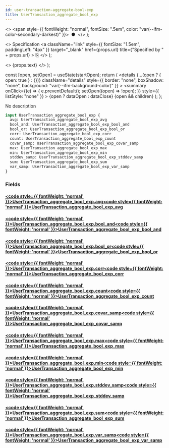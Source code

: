 ```yaml
---
id: user-transaction-aggregate-bool-exp
title: UserTransaction_aggregate_bool_exp
---
```


<head>
  <meta content="noindex" name="robots" />
  <meta charset="utf-8" />
</head>

  <>
    <span style={{ fontWeight: "normal", fontSize: ".5em", color: "var(--ifm-color-secondary-darkest)" }}>
      &nbsp;●&nbsp;
    </span>
  </>
);

  <>
    Specification
    <a
      className="link"
      style={{ fontSize: "1.5em", paddingLeft: "4px" }}
      target="_blank"
      href={props.url}
      title={"Specified by " + props.url}
    >
      ⎘
    </a>
  </>
);

  <>
    <span className={props.class}>{props.text}</span>
  </>
);


  const [open, setOpen] = useState(startOpen);
  return (
    <details
      {...(open ? { open: true } : {})}
      className="details"
      style={{ border: "none", boxShadow: "none", background: "var(--ifm-background-color)" }}
    >
      <summary
        onClick={(e) => {
          e.preventDefault();
          setOpen((open) => !open);
        }}
        style={{ listStyle: "none" }}
      >
        {open ? dataOpen : dataClose}
      </summary>
      {open && children}
    </details>
  );
};

No description

```graphql
input UserTransaction_aggregate_bool_exp {
  avg: UserTransaction_aggregate_bool_exp_avg
  bool_and: UserTransaction_aggregate_bool_exp_bool_and
  bool_or: UserTransaction_aggregate_bool_exp_bool_or
  corr: UserTransaction_aggregate_bool_exp_corr
  count: UserTransaction_aggregate_bool_exp_count
  covar_samp: UserTransaction_aggregate_bool_exp_covar_samp
  max: UserTransaction_aggregate_bool_exp_max
  min: UserTransaction_aggregate_bool_exp_min
  stddev_samp: UserTransaction_aggregate_bool_exp_stddev_samp
  sum: UserTransaction_aggregate_bool_exp_sum
  var_samp: UserTransaction_aggregate_bool_exp_var_samp
}
```

### Fields

#### [<code style={{ fontWeight: 'normal' }}>UserTransaction_aggregate_bool_exp.<b>avg</b></code>](#)<Bullet />[<code style={{ fontWeight: 'normal' }}><b>UserTransaction_aggregate_bool_exp_avg</b></code>](/docs/api/flow/graphql/envio/inputs/user-transaction-aggregate-bool-exp-avg.mdx) <Badge class="badge badge--secondary " text="input"/>

#### [<code style={{ fontWeight: 'normal' }}>UserTransaction_aggregate_bool_exp.<b>bool_and</b></code>](#)<Bullet />[<code style={{ fontWeight: 'normal' }}><b>UserTransaction_aggregate_bool_exp_bool_and</b></code>](/docs/api/flow/graphql/envio/inputs/user-transaction-aggregate-bool-exp-bool-and.mdx) <Badge class="badge badge--secondary " text="input"/>

#### [<code style={{ fontWeight: 'normal' }}>UserTransaction_aggregate_bool_exp.<b>bool_or</b></code>](#)<Bullet />[<code style={{ fontWeight: 'normal' }}><b>UserTransaction_aggregate_bool_exp_bool_or</b></code>](/docs/api/flow/graphql/envio/inputs/user-transaction-aggregate-bool-exp-bool-or.mdx) <Badge class="badge badge--secondary " text="input"/>

#### [<code style={{ fontWeight: 'normal' }}>UserTransaction_aggregate_bool_exp.<b>corr</b></code>](#)<Bullet />[<code style={{ fontWeight: 'normal' }}><b>UserTransaction_aggregate_bool_exp_corr</b></code>](/docs/api/flow/graphql/envio/inputs/user-transaction-aggregate-bool-exp-corr.mdx) <Badge class="badge badge--secondary " text="input"/>

#### [<code style={{ fontWeight: 'normal' }}>UserTransaction_aggregate_bool_exp.<b>count</b></code>](#)<Bullet />[<code style={{ fontWeight: 'normal' }}><b>UserTransaction_aggregate_bool_exp_count</b></code>](/docs/api/flow/graphql/envio/inputs/user-transaction-aggregate-bool-exp-count.mdx) <Badge class="badge badge--secondary " text="input"/>

#### [<code style={{ fontWeight: 'normal' }}>UserTransaction_aggregate_bool_exp.<b>covar_samp</b></code>](#)<Bullet />[<code style={{ fontWeight: 'normal' }}><b>UserTransaction_aggregate_bool_exp_covar_samp</b></code>](/docs/api/flow/graphql/envio/inputs/user-transaction-aggregate-bool-exp-covar-samp.mdx) <Badge class="badge badge--secondary " text="input"/>

#### [<code style={{ fontWeight: 'normal' }}>UserTransaction_aggregate_bool_exp.<b>max</b></code>](#)<Bullet />[<code style={{ fontWeight: 'normal' }}><b>UserTransaction_aggregate_bool_exp_max</b></code>](/docs/api/flow/graphql/envio/inputs/user-transaction-aggregate-bool-exp-max.mdx) <Badge class="badge badge--secondary " text="input"/>

#### [<code style={{ fontWeight: 'normal' }}>UserTransaction_aggregate_bool_exp.<b>min</b></code>](#)<Bullet />[<code style={{ fontWeight: 'normal' }}><b>UserTransaction_aggregate_bool_exp_min</b></code>](/docs/api/flow/graphql/envio/inputs/user-transaction-aggregate-bool-exp-min.mdx) <Badge class="badge badge--secondary " text="input"/>

#### [<code style={{ fontWeight: 'normal' }}>UserTransaction_aggregate_bool_exp.<b>stddev_samp</b></code>](#)<Bullet />[<code style={{ fontWeight: 'normal' }}><b>UserTransaction_aggregate_bool_exp_stddev_samp</b></code>](/docs/api/flow/graphql/envio/inputs/user-transaction-aggregate-bool-exp-stddev-samp.mdx) <Badge class="badge badge--secondary " text="input"/>

#### [<code style={{ fontWeight: 'normal' }}>UserTransaction_aggregate_bool_exp.<b>sum</b></code>](#)<Bullet />[<code style={{ fontWeight: 'normal' }}><b>UserTransaction_aggregate_bool_exp_sum</b></code>](/docs/api/flow/graphql/envio/inputs/user-transaction-aggregate-bool-exp-sum.mdx) <Badge class="badge badge--secondary " text="input"/>

#### [<code style={{ fontWeight: 'normal' }}>UserTransaction_aggregate_bool_exp.<b>var_samp</b></code>](#)<Bullet />[<code style={{ fontWeight: 'normal' }}><b>UserTransaction_aggregate_bool_exp_var_samp</b></code>](/docs/api/flow/graphql/envio/inputs/user-transaction-aggregate-bool-exp-var-samp.mdx) <Badge class="badge badge--secondary " text="input"/>
